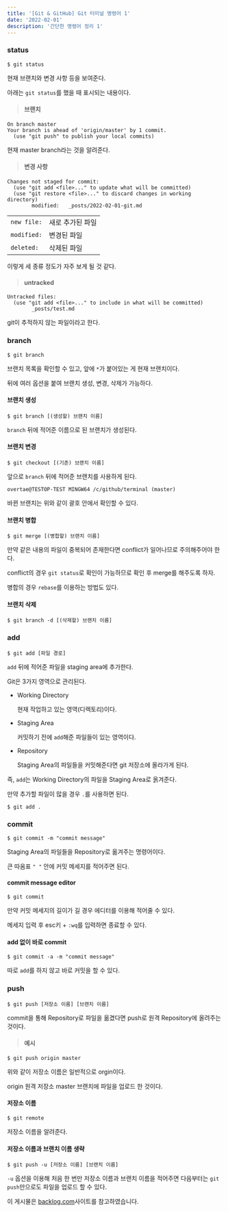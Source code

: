 ```yaml
---
title: '[Git & GitHub] Git 터미널 명령어 1'
date: '2022-02-01'
description: '간단한 명령어 정리 1'
---
```


### status

```shell
$ git status
```

현재 브랜치와 변경 사항 등을 보여준다.

아래는 `git status`를 했을 때 표시되는 내용이다.

> #### 브랜치

```shell
On branch master
Your branch is ahead of 'origin/master' by 1 commit.
  (use "git push" to publish your local commits)
```

현재 master branch라는 것을 알려준다.

> #### 변경 사항

```shell
Changes not staged for commit:
  (use "git add <file>..." to update what will be committed)
  (use "git restore <file>..." to discard changes in working directory)
        modified:   _posts/2022-02-01-git.md
```

|             |                  |
| ----------- | ---------------- |
| `new file:` | 새로 추가된 파일 |
| `modified:` | 변경된 파일      |
| `deleted:`  | 삭제된 파일      |

이렇게 세 종류 정도가 자주 보게 될 것 같다.

> #### untracked

```shell
Untracked files:
  (use "git add <file>..." to include in what will be committed)
        _posts/test.md
```

git이 추적하지 않는 파일이라고 한다.

### branch

```shell
$ git branch
```

브랜치 목록을 확인할 수 있고, 앞에 `*`가 붙어있는 게 현재 브랜치이다.

뒤에 여러 옵션을 붙여 브랜치 생성, 변경, 삭제가 가능하다.

#### 브랜치 생성

```shell
$ git branch [(생성할) 브랜치 이름]
```

`branch` 뒤에 적어준 이름으로 된 브랜치가 생성된다.

#### 브랜치 변경

```shell
$ git checkout [(기존) 브랜치 이름]
```

앞으로 `branch` 뒤에 적어준 브랜치를 사용하게 된다.

```shell
overtae@TESTOP-TEST MINGW64 /c/github/terminal (master)
```

바뀐 브랜치는 위와 같이 괄호 안에서 확인할 수 있다.

#### 브랜치 병합

```shell
$ git merge [(병합할) 브랜치 이름]
```

만약 같은 내용의 파일이 중복되어 존재한다면 conflict가 일어나므로 주의해주어야 한다.

conflict의 경우 `git status`로 확인이 가능하므로 확인 후 merge를 해주도록 하자.

병합의 경우 `rebase`를 이용하는 방법도 있다.

#### 브랜치 삭제

```shell
$ git branch -d [(삭제할) 브랜치 이름]
```

### add

```shell
$ git add [파일 경로]
```

`add` 뒤에 적어준 파일을 staging area에 추가한다.

<Toggle open summary="Staging Area?">

Git은 3가지 영역으로 관리된다.

- Working Directory

  현재 작업하고 있는 영역(디렉토리)이다.

- Staging Area

  커밋하기 전에 `add`해준 파일들이 있는 영역이다.

- Repository

  Staging Area의 파일들을 커밋해준다면 git 저장소에 올라가게 된다.

즉, `add`는 Working Directory의 파일을 Staging Area로 옭겨준다.

</Toggle>

만약 추가할 파일이 많을 경우 `.`를 사용하면 된다.

```shell
$ git add .
```

### commit

```shell
$ git commit -m "commit message"
```

Staging Area의 파일들을 Repository로 옮겨주는 명령어이다.

큰 따옴표 `" "` 안에 커밋 메세지를 적어주면 된다.

#### commit message editor

```shell
$ git commit
```

만약 커밋 메세지의 길이가 길 경우 에디터를 이용해 적어줄 수 있다.

메세지 입력 후 esc키 + `:wq`를 입력하면 종료할 수 있다.

#### add 없이 바로 commit

```shell
$ git commit -a -m "commit message"
```

따로 `add`를 하지 않고 바로 커밋을 할 수 있다.

### push

```shell
$ git push [저장소 이름] [브랜치 이름]
```

commit을 통해 Repository로 파일을 옮겼다면 push로 원격 Repository에 올려주는 것이다.

> #### 예시

```shell
$ git push origin master
```

위와 같이 저장소 이름은 일반적으로 orgin이다.

origin 원격 저장소 master 브랜치에 파일을 업로드 한 것이다.

#### 저장소 이름

```shell
$ git remote
```

저장소 이름을 알려준다.

#### 저장소 이름과 브랜치 이름 생략

```shell
$ git push -u [저장소 이름] [브랜치 이름]
```

`-u` 옵션을 이용해 처음 한 번만 저장소 이름과 브랜치 이름을 적어주면 다음부터는 `git push`만으로도 파일을 업로드 할 수 있다.

<Callout type="info" icon="💡">

이 게시물은 [backlog.com](https://backlog.com/git-tutorial/kr/)사이트를 참고하였습니다.

</Callout>